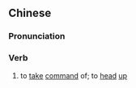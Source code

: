 {{also|总领}}
==Chinese==
{{zh-forms|s=总领}}

===Pronunciation===
{{zh-pron
|m=zǒnglǐng
|cat=v
}}

===Verb===
{{zh-verb}}

# {{lb|zh|literary}} to [[take]] [[command]] of; to [[head]] [[up]]